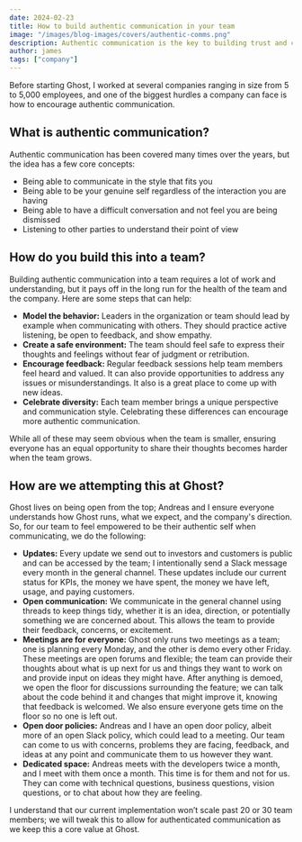 ```yaml
---
date: 2024-02-23
title: How to build authentic communication in your team
image: "/images/blog-images/covers/authentic-comms.png"
description: Authentic communication is the key to building trust and collaboration in your team.
author: james
tags: ["company"]
---
```


Before starting Ghost, I worked at several companies ranging in size from 5 to 5,000 employees, and one of the biggest hurdles a company can face is how to encourage authentic communication.

## What is authentic communication?

Authentic communication has been covered many times over the years, but the idea has a few core concepts:

- Being able to communicate in the style that fits you
- Being able to be your genuine self regardless of the interaction you are having
- Being able to have a difficult conversation and not feel you are being dismissed
- Listening to other parties to understand their point of view

## How do you build this into a team?

Building authentic communication into a team requires a lot of work and understanding, but it pays off in the long run for the health of the team and the company. Here are some steps that can help:

- **Model the behavior:** Leaders in the organization or team should lead by example when communicating with others. They should practice active listening, be open to feedback, and show empathy.
- **Create a safe environment:** The team should feel safe to express their thoughts and feelings without fear of judgment or retribution.
- **Encourage feedback:** Regular feedback sessions help team members feel heard and valued. It can also provide opportunities to address any issues or misunderstandings. It also is a great place to come up with new ideas.
- **Celebrate diversity:** Each team member brings a unique perspective and communication style. Celebrating these differences can encourage more authentic communication.

While all of these may seem obvious when the team is smaller, ensuring everyone has an equal opportunity to share their thoughts becomes harder when the team grows.

## How are we attempting this at Ghost?

Ghost lives on being open from the top; Andreas and I ensure everyone understands how Ghost runs, what we expect, and the company's direction. So, for our team to feel empowered to be their authentic self when communicating, we do the following:

- **Updates:** Every update we send out to investors and customers is public and can be accessed by the team; I intentionally send a Slack message every month in the general channel. These updates include our current status for KPIs, the money we have spent, the money we have left, usage, and paying customers.
- **Open communication:** We communicate in the general channel using threads to keep things tidy, whether it is an idea, direction, or potentially something we are concerned about. This allows the team to provide their feedback, concerns, or excitement.
- **Meetings are for everyone:** Ghost only runs two meetings as a team; one is planning every Monday, and the other is demo every other Friday. These meetings are open forums and flexible; the team can provide their thoughts about what is up next for us and things they want to work on and provide input on ideas they might have. After anything is demoed, we open the floor for discussions surrounding the feature; we can talk about the code behind it and changes that might improve it, knowing that feedback is welcomed. We also ensure everyone gets time on the floor so no one is left out.
- **Open door policies:** Andreas and I have an open door policy, albeit more of an open Slack policy, which could lead to a meeting. Our team can come to us with concerns, problems they are facing, feedback, and ideas at any point and communicate them to us however they want.
- **Dedicated space:** Andreas meets with the developers twice a month, and I meet with them once a month. This time is for them and not for us. They can come with technical questions, business questions, vision questions, or to chat about how they are feeling.

I understand that our current implementation won’t scale past 20 or 30 team members; we will tweak this to allow for authenticated communication as we keep this a core value at Ghost.
